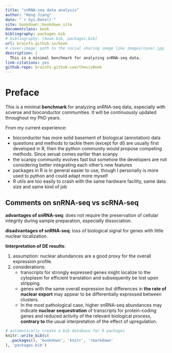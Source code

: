 ```yaml
--- 
title: "snRNA-seq data analysis"
author: "Hong Jiang"
date: "`r Sys.Date()`"
site: bookdown::bookdown_site
documentclass: book
bibliography: packages.bib
# bibliography: [book.bib, packages.bib]
url: brainfo.github.io/book
# cover-image: path to the social sharing image like images/cover.jpg
description: |
  This is a minimal benchmark for analyzing snRNA-seq data.
link-citations: yes
github-repo: brainfo.github.com/thesisBook
---
```


# Preface

This is a minimal __benchmark__ for analyzing snRNA-seq data, especially with scverse and bioconductor communities. It will be continuously updated throughout my PhD years.

From my current experience:

- bioconductor has more solid basement of biological (annotation) data
- questions and methods to tackle them (except for dl) are usually first developed in R, then the python community would propose competing methods. Since seruat comes earlier than scanpy
- the scanpy community evolves fast but somehow the developers are not considering better integrating each other's new features
- packages in R is in general easier to use, though I personally is more used to python and could adapt more myself
- R utils are too easily to crash with the same hardware facility, same data size and same kind of job

## Comments on snRNA-seq vs scRNA-seq
__advantages of snRNA-seq__: does not require the preservation of cellular integrity during sample preparation, especially dissociation.  

__disadvantages of snRNA-seq__: loss of biological signal for genes with little nuclear localization.  

__Interpretation of DE results__:

1. assumption: nuclear abundances are a good proxy for the overall expression profile.
2. considerations:
    + transcripts for strongly expressed genes might localize to the cytoplasm for efficient translation and subsequently be lost upon stripping.
    + genes with the same overall expression but differences in __the rate of nuclear export__ may appear to be differentially expressed between clusters.
    + In the most pathological case, higher snRNA-seq abundances may indicate __nuclear sequestration__ of transcripts for protein-coding genes and reduced activity of the relevant biological process, __contrary to__ the usual interpretation of the effect of upregulation.
  

<!-- ## Usage  -->

<!-- Each **bookdown** chapter is an .Rmd file, and each .Rmd file can contain one (and only one) chapter. A chapter *must* start with a first-level heading: `# A good chapter`, and can contain one (and only one) first-level heading. -->

<!-- Use second-level and higher headings within chapters like: `## A short section` or `### An even shorter section`. -->

<!-- The `index.Rmd` file is required, and is also your first book chapter. It will be the homepage when you render the book. -->

<!-- ## Render book -->

<!-- You can render the HTML version of this example book without changing anything: -->

<!-- 1. Find the **Build** pane in the RStudio IDE, and -->

<!-- 1. Click on **Build Book**, then select your output format, or select "All formats" if you'd like to use multiple formats from the same book source files. -->

<!-- Or build the book from the R console: -->

<!-- ```{r, eval=FALSE} -->
<!-- bookdown::render_book() -->
<!-- ``` -->

<!-- To render this example to PDF as a `bookdown::pdf_book`, you'll need to install XeLaTeX. You are recommended to install TinyTeX (which includes XeLaTeX): <https://yihui.org/tinytex/>. -->

<!-- ## Preview book -->

<!-- As you work, you may start a local server to live preview this HTML book. This preview will update as you edit the book when you save individual .Rmd files. You can start the server in a work session by using the RStudio add-in "Preview book", or from the R console: -->

<!-- ```{r eval=FALSE} -->
<!-- bookdown::serve_book() -->
<!-- ``` -->


```r
# automatically create a bib database for R packages
knitr::write_bib(c(
  .packages(), 'bookdown', 'knitr', 'rmarkdown'
), 'packages.bib')
```
